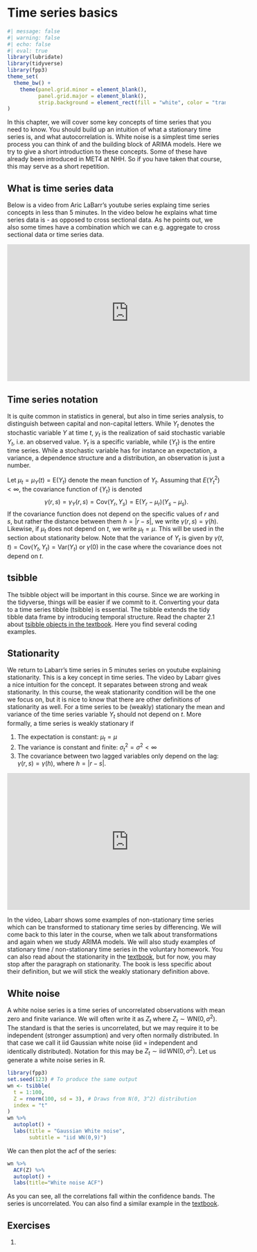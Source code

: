 # Time series basics

```r
#| message: false
#| warning: false
#| echo: false
#| eval: true
library(lubridate)
library(tidyverse)
library(fpp3)
theme_set(
  theme_bw() + 
    theme(panel.grid.minor = element_blank(),
          panel.grid.major = element_blank(),
          strip.background = element_rect(fill = "white", color = "transparent"))
)

```


In this chapter, we will cover some key concepts of time series that you need to know. You should build up an intuition of what a stationary time series is, and what autocorrelation is. White noise is a simplest time series process you can think of and the building block of ARIMA models. Here we try to give a short introduction to these concepts. Some of these have already been introduced in MET4 at NHH. So if you have taken that course, this may serve as a short repetition.

## What is time series data

Below is a video from Aric LaBarr's youtube series explaing time series concepts in less than 5 minutes. In the video below he explains what time series data is - as opposed to cross sectional data. As he points out, we also some times have a combination which we can e.g. aggregate to cross sectional data or time series data. 

<iframe width="560" height="315" src="https://www.youtube.com/embed/FsroWpkUuYI" title="YouTube video player" frameborder="0" allow="accelerometer; autoplay; clipboard-write; encrypted-media; gyroscope; picture-in-picture" allowfullscreen></iframe>

## Time series notation

It is quite common in statistics in general, but also in time series analysis, to distinguish between capital and non-capital letters. While $Y_t$ denotes the stochastic variable $Y$ at time $t$, $y_t$ is the realization of said stochastic variable $Y_t$, i.e. an observed value. $Y_t$ is a specific variable, while $\{Y_t\}$ is the entire time series. While a stochastic variable has for instance an expectation, a variance, a dependence structure and a distribution, an observation is just a number. 

Let $\mu_t=\mu_Y(t)=\mathrm{E}(Y_t)$ denote the mean function of $Y_t$. Assuming that $E(Y_t^2)<\infty$, the covariance function of $\{Y_t\}$ is denoted 
$$\gamma(r,s)=\gamma_Y(r,s)= \mathrm{Cov}(Y_r,Y_s)=\mathrm{E}(Y_r-\mu_r)(Y_s-\mu_s).$$ 
If the covariance function does not depend on the specific values of $r$ and $s$, but rather the distance between them $h = |r-s|$, we write $\gamma(r,s)=\gamma(h)$. Likewise, if $\mu_t$ does not depend on $t$, we write $\mu_t=\mu$. This will be used in the section about stationarity below. Note that the variance of $Y_t$ is given by $\gamma(t,t) = \mathrm{Cov}(Y_t,Y_t) = \mathrm{Var}(Y_t)$ or $\gamma(0)$ in the case where the covariance does not depend on $t$.



## tsibble

The tsibble object will be important in this course. Since we are working in the tidyverse, things will be easier if we commit to it. Converting your data to a time series tibble (tsibble) is essential. The tsibble extends the tidy tibble data frame by introducing temporal structure. Read the chapter 2.1 about [tsibble objects in the textbook](https://otexts.com/fpp3/tsibbles.html). Here you find several coding examples. 

## Stationarity

We return to Labarr's time series in 5 minutes series on youtube explaining stationarity. This is a key concept in time series. The video by Labarr gives a nice intuition for the concept. It separates between strong and weak stationarity. In this course, the weak stationarity condition will be the one we focus on, but it is nice to know that there are other definitions of stationarity as well. For a time series to be (weakly) stationary the mean and variance of the time series variable $Y_t$ should not depend on $t$. More formally, a time series is weakly stationary if 

1) The expectation is constant: $\mu_t = \mu$
2) The variance is constant and finite: $\sigma_t^2 = \sigma^2 < \infty$
3) The covariance between two lagged variables only depend on the lag: $\gamma(r,s) = \gamma(h)$, where $h=|r-s|$. 

<iframe width="560" height="315" src="https://www.youtube.com/embed/aIdTGKjQWjA" title="YouTube video player" frameborder="0" allow="accelerometer; autoplay; clipboard-write; encrypted-media; gyroscope; picture-in-picture" allowfullscreen></iframe>

In the video, Labarr shows some examples of non-stationary time series which can be transformed to stationary time series by differencing. We will come back to this later in the course, when we talk about transformations and again when we study ARIMA models. We will also study examples of stationary time / non-stationary time series in the voluntary homework. You can also read about the stationarity in the [textbook](https://otexts.com/fpp3/stationarity.html), but for now, you may stop after the paragraph on stationarity. The book is less specific about their definition, but we will stick the weakly stationary definition above. 


<!-- ## Autocorrelation -->
<!-- We will cover this in c -->



## White noise
A white noise series is a time series of uncorrelated observations with mean zero and finite variance. We will often write it as $Z_t$ where $Z_t \sim \mathrm{WN}(0,\sigma^2)$. The standard is that the series is uncorrelated, but we may require it to be independent (stronger assumption) and very often normally distributed. In that case we call it iid Gaussian white noise (iid = independent and identically distributed). Notation for this may be $Z_t \sim \text{iid}\,  \mathrm{WN}(0,\sigma^2)$. Let us generate a white noise series in R.

```r
library(fpp3)
set.seed(123) # To produce the same output
wn <- tsibble(
  t = 1:100,
  Z = rnorm(100, sd = 3), # Draws from N(0, 3^2) distribution
  index = "t"
) 
wn %>% 
  autoplot() + 
  labs(title = "Gaussian White noise",
       subtitle = "iid WN(0,9)")
```

We can then plot the acf of the series:
```r
wn %>%
  ACF(Z) %>%
  autoplot() + 
  labs(title="White noise ACF")
```
As you can see, all the correlations fall within the confidence bands. The series is uncorrelated. You can also find a similar example in the [textbook](https://otexts.com/fpp3/wn.html).

## Exercises

1. 


